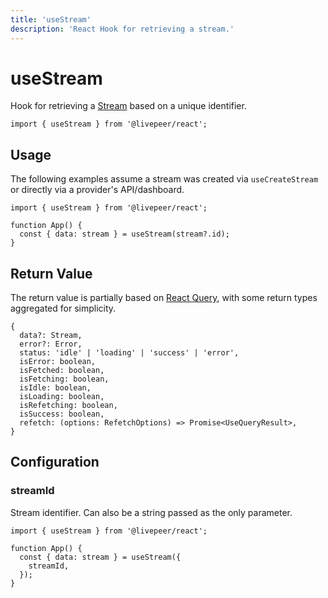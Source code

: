 ```yaml
---
title: 'useStream'
description: 'React Hook for retrieving a stream.'
---
```


# useStream

Hook for retrieving a [Stream](https://github.com/livepeer/livepeer.js/blob/main/packages/core/src/types/provider.ts)
based on a unique identifier.

```tsx
import { useStream } from '@livepeer/react';
```

## Usage

The following examples assume a stream was created via `useCreateStream` or directly via a provider's API/dashboard.

```tsx
import { useStream } from '@livepeer/react';

function App() {
  const { data: stream } = useStream(stream?.id);
}
```

## Return Value

The return value is partially based on [React Query](https://tanstack.com/query/v4/docs/reference/useQuery), with some return types
aggregated for simplicity.

```tsx
{
  data?: Stream,
  error?: Error,
  status: 'idle' | 'loading' | 'success' | 'error',
  isError: boolean,
  isFetched: boolean,
  isFetching: boolean,
  isIdle: boolean,
  isLoading: boolean,
  isRefetching: boolean,
  isSuccess: boolean,
  refetch: (options: RefetchOptions) => Promise<UseQueryResult>,
}
```

## Configuration

### streamId

Stream identifier. Can also be a string passed as the only parameter.

```tsx {5}
import { useStream } from '@livepeer/react';

function App() {
  const { data: stream } = useStream({
    streamId,
  });
}
```
